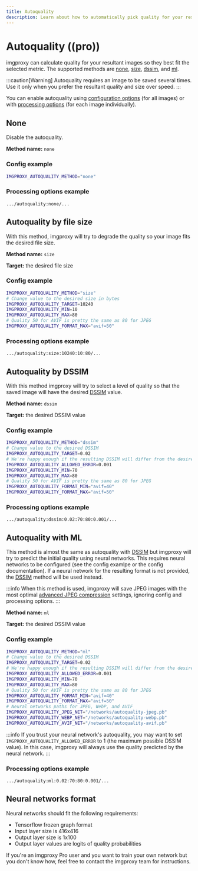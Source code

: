 ```yaml
---
title: Autoquality
description: Learn about how to automatically pick quality for your resultant images with imgproxy
---
```


# Autoquality ((pro))

imgproxy can calculate quality for your resultant images so they best fit the selected metric. The supported methods are [none](#none), [size](#autoquality-by-file-size), [dssim](#autoquality-by-dssim), and [ml](#autoquality-with-ml).

:::caution[Warning]
Autoquality requires an image to be saved several times. Use it only when you prefer the resultant quality and size over speed.
:::

You can enable autoquality using [configuration options](../configuration/options.mdx#autoquality) (for all images) or with [processing options](../usage/processing.mdx#autoquality) (for each image individually).

## None

Disable the autoquality.

**Method name:** `none`

### Config example

```bash
IMGPROXY_AUTOQUALITY_METHOD="none"
```

### Processing options example

```imgproxy_url
.../autoquality:none/...
```

## Autoquality by file size

With this method, imgproxy will try to degrade the quality so your image fits the desired file size.

**Method name:** `size`

**Target:** the desired file size

### Config example

```bash
IMGPROXY_AUTOQUALITY_METHOD="size"
# Change value to the desired size in bytes
IMGPROXY_AUTOQUALITY_TARGET=10240
IMGPROXY_AUTOQUALITY_MIN=10
IMGPROXY_AUTOQUALITY_MAX=80
# Quality 50 for AVIF is pretty the same as 80 for JPEG
IMGPROXY_AUTOQUALITY_FORMAT_MAX="avif=50"
```

### Processing options example

```imgproxy_url
.../autoquality:size:10240:10:80/...
```

## Autoquality by DSSIM

With this method imgproxy will try to select a level of quality so that the saved image will have the desired [DSSIM](https://en.wikipedia.org/wiki/Structural_similarity#Structural_Dissimilarity) value.

**Method name:** `dssim`

**Target:** the desired DSSIM value

### Config example

```bash
IMGPROXY_AUTOQUALITY_METHOD="dssim"
# Change value to the desired DSSIM
IMGPROXY_AUTOQUALITY_TARGET=0.02
# We're happy enough if the resulting DSSIM will differ from the desired by 0.001
IMGPROXY_AUTOQUALITY_ALLOWED_ERROR=0.001
IMGPROXY_AUTOQUALITY_MIN=70
IMGPROXY_AUTOQUALITY_MAX=80
# Quality 50 for AVIF is pretty the same as 80 for JPEG
IMGPROXY_AUTOQUALITY_FORMAT_MIN="avif=40"
IMGPROXY_AUTOQUALITY_FORMAT_MAX="avif=50"
```

### Processing options example

```imgproxy_url
.../autoquality:dssim:0.02:70:80:0.001/...
```

## Autoquality with ML

This method is almost the same as autoquality with [DSSIM](#autoquality-by-dssim) but imgproxy will try to predict the initial quality using neural networks. This requires neural networks to be configured (see the config examlpe or the config documentation). If a neural network for the resulting format is not provided, the [DSSIM](#autoquality-by-dssim) method will be used instead.

:::info
When this method is used, imgproxy will save JPEG images with the most optimal [advanced JPEG compression](../configuration/options.mdx#advanced-jpeg-compression) settings, ignoring config and processing options.
:::

**Method name:** `ml`

**Target:** the desired DSSIM value

### Config example

```bash
IMGPROXY_AUTOQUALITY_METHOD="ml"
# Change value to the desired DSSIM
IMGPROXY_AUTOQUALITY_TARGET=0.02
# We're happy enough if the resulting DSSIM will differ from the desired by 0.001
IMGPROXY_AUTOQUALITY_ALLOWED_ERROR=0.001
IMGPROXY_AUTOQUALITY_MIN=70
IMGPROXY_AUTOQUALITY_MAX=80
# Quality 50 for AVIF is pretty the same as 80 for JPEG
IMGPROXY_AUTOQUALITY_FORMAT_MIN="avif=40"
IMGPROXY_AUTOQUALITY_FORMAT_MAX="avif=50"
# Neural networks paths for JPEG, WebP, and AVIF
IMGPROXY_AUTOQUALITY_JPEG_NET="/networks/autoquality-jpeg.pb"
IMGPROXY_AUTOQUALITY_WEBP_NET="/networks/autoquality-webp.pb"
IMGPROXY_AUTOQUALITY_AVIF_NET="/networks/autoquality-avif.pb"
```

:::info
If you trust your neural network's autoquality, you may want to set `IMGPROXY_AUTOQUALITY_ALLOWED_ERROR` to 1 (the maximum possible DSSIM value). In this case, imgproxy will always use the quality predicted by the neural network.
:::

### Processing options example

```imgproxy_url
.../autoquality:ml:0.02:70:80:0.001/...
```

## Neural networks format

Neural networks should fit the following requirements:
* Tensorflow frozen graph format
* Input layer size is 416x416
* Output layer size is 1x100
* Output layer values are logits of quality probabilities

If you're an imgproxy Pro user and you want to train your own network but you don't know how, feel free to contact the imgproxy team for instructions.
